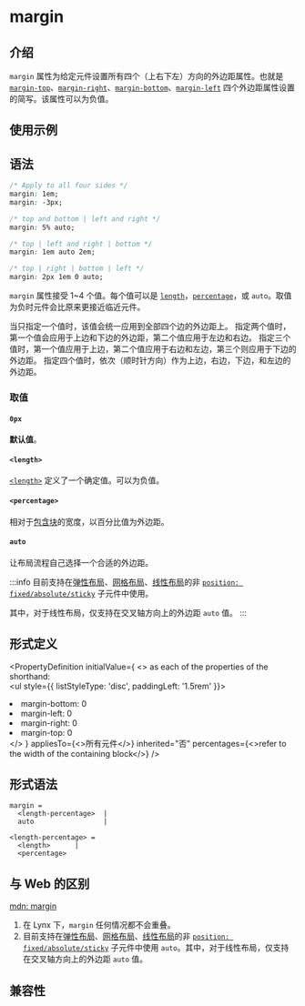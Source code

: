 # margin

## 介绍

`margin` 属性为给定元件设置所有四个（上右下左）方向的外边距属性。也就是 [`margin-top`](./margin-top.mdx)、[`margin-right`](./margin-right.mdx)、[`margin-bottom`](./margin-bottom.mdx)、[`margin-left`](./margin-left.mdx) 四个外边距属性设置的简写。该属性可以为负值。

## 使用示例


<Go
  example="css-api"
  defaultFile="src/margin/App.tsx"
  img="https://lf-lynx.tiktok-cdns.com/obj/lynx-artifacts-oss-sg/lynx-website/assets/doc/css/margin.jpg"
  entry="src/margin"
  defaultEntryFile="dist/margin.lynx.bundle"
/>

## 语法

```css
/* Apply to all four sides */
margin: 1em;
margin: -3px;

/* top and bottom | left and right */
margin: 5% auto;

/* top | left and right | bottom */
margin: 1em auto 2em;

/* top | right | bottom | left */
margin: 2px 1em 0 auto;
```

`margin` 属性接受 1~4 个值。每个值可以是 [`length`](/api/css/data-type/length.mdx)，[`percentage`](/api/css/data-type/percentage.mdx)，或 `auto`。取值为负时元件会比原来更接近临近元件。

当只指定一个值时，该值会统一应用到全部四个边的外边距上。
指定两个值时，第一个值会应用于上边和下边的外边距，第二个值应用于左边和右边。
指定三个值时，第一个值应用于上边，第二个值应用于右边和左边，第三个则应用于下边的外边距。
指定四个值时，依次（顺时针方向）作为上边，右边，下边，和左边的外边距。

### 取值

#### `0px`

**默认值**。

#### `<length>`

[`<length>`](/api/css/data-type/length.mdx) 定义了一个确定值。可以为负值。

#### `<percentage>`

相对于[包含块](https://developer.mozilla.org/zh-CN/docs/Web/CSS/Containing_block)的宽度，以百分比值为外边距。

#### `auto`

让布局流程自己选择一个合适的外边距。

:::info
目前支持在[弹性布局](https://developer.mozilla.org/zh/docs/Web/CSS/CSS_flexible_box_layout)、[网格布局](https://developer.mozilla.org/zh/docs/Web/CSS/CSS_grid_layout)、[线性布局](guide/ui/layout/linear-layout.mdx)的非 [`position: fixed/absolute/sticky`](./position) 子元件中使用。

其中，对于线性布局，仅支持在交叉轴方向上的外边距 `auto` 值。
:::

## 形式定义


<PropertyDefinition
  initialValue={
    <>
      as each of the properties of the shorthand: <br />
      <ul style={{ listStyleType: 'disc', paddingLeft: '1.5rem' }}>
        <li>margin-bottom: 0</li>
        <li>margin-left: 0</li>
        <li>margin-right: 0</li>
        <li>margin-top: 0</li>
      </ul>
    </>
  }
  appliesTo={<>所有元件</>}
  inherited="否"
  percentages={<>refer to the width of the containing block</>}
/>

## 形式语法

```
margin =
  <length-percentage>  |
  auto                 |

<length-percentage> =
  <length>      |
  <percentage>
```

## 与 Web 的区别

[mdn: margin](https://developer.mozilla.org/zh-CN/docs/Web/CSS/margin)

1. 在 Lynx 下，`margin` 任何情况都不会重叠。
2. 目前支持在[弹性布局](https://developer.mozilla.org/zh/docs/Web/CSS/CSS_flexible_box_layout)、[网格布局](https://developer.mozilla.org/zh/docs/Web/CSS/CSS_grid_layout)、[线性布局](guide/ui/layout/linear-layout.mdx)的非 [`position: fixed/absolute/sticky`](./position) 子元件中使用 `auto`。其中，对于线性布局，仅支持在交叉轴方向上的外边距 `auto` 值。

## 兼容性


<LegacyCompatTable metadata="css/properties/margin" />

